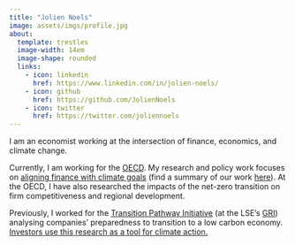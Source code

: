 ```yaml
---
title: "Jolien Noels"
image: assets/imgs/profile.jpg
about:
  template: trestles
  image-width: 14em
  image-shape: rounded
  links:
    - icon: linkedin
      href: https://www.linkedin.com/in/jolien-noels/
    - icon: github
      href: https://github.com/JolienNoels
    - icon: twitter
      href: https://twitter.com/joliennoels
---
```


I am an economist working at the intersection of finance, economics, and climate change.

Currently, I am working for the [OECD](https://www.oecd.org/). My research and policy work focuses on [aligning finance with climate goals](https://www.oecd.org/en/topics/sub-issues/assessing-the-alignment-of-finance-with-climate-goals.html) (find a summary of our work [here](https://www.oecd.org/content/dam/oecd/en/topics/policy-sub-issues/assessing-the-alignment-of-finance-with-climate-goals/(1)%20oecd-research-collaborative-finance-climate-action-brochure.pdf/_jcr_content/renditions/original./(1)%20oecd-research-collaborative-finance-climate-action-brochure.pdf)). At the OECD, I have also researched the impacts of the net-zero transition on firm competitiveness and regional development.

Previously, I worked for the [Transition Pathway Initiative](https://www.transitionpathwayinitiative.org/) (at the LSE's [GRI](https://www.lse.ac.uk/granthaminstitute/)) analysing companies' preparedness to transition to a low carbon economy. [Investors use this research as a tool for climate action.](https://www.climateaction100.org/progress/progress-update/)

